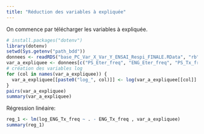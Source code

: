 ```yaml
---
title: "Réduction des variables à expliquée"
---
```


On commence par télécharger les variables à expliquée.
```r
# install.packages("dotenv")
library(dotenv)
setwd(Sys.getenv("path_bdd"))
donnees <- readRDS("base_PC_Var_X_Var_Y_ENSAI_Respi_FINALE.RData", "rb")
var_a_expliquee <- donnees[c("PS_Eter_freq", "ENG_Eter_freq", "PS_Tx_freq", "ENG_Tx_freq")]
# création des variables log
for (col in names(var_a_expliquee)) {
  var_a_expliquee[[paste0("log_", col)]] <- log(var_a_expliquee[[col]] + 1)
}
pairs(var_a_expliquee)
summary(var_a_expliquee)
```
Régression linéaire: 
```r
reg_1 <- lm(log_ENG_Tx_freq ~ . - ENG_Tx_freq , var_a_expliquee)
summary(reg_1)
```